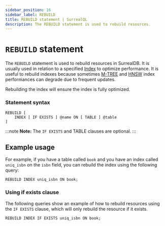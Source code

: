 ```yaml
---
sidebar_position: 16
sidebar_label: REBUILD
title: REBUILD statement | SurrealQL
description: The REBUILD statement is used to rebuild resources.
---
```



# `REBUILD` statement

<Since v="v1.5.0" />

The `REBUILD` statement is used to rebuild resources in SurrealDB. It is usually used in relation to a specified [Index](/docs/surrealql/statements/define/indexes) to optimize performance. It is useful to rebuild indexes because sometimes [M-TREE](/docs/surrealql/statements/define/indexes#m-tree-index) and [HNSW](/docs/surrealql/statements/define/indexes#hnsw-hierarchical-navigable-small-world) index performances can degrade due to frequent updates.

Rebuilding the index will ensure the index is fully optimized.

### Statement syntax

```surql title="SurrealQL Syntax"
REBUILD [
	INDEX [ IF EXISTS ] @name ON [ TABLE ] @table
]
```
:::note
__Note:__ The `IF EXISTS` and TABLE clauses are optional.
:::

## Example usage

For example, if you have a table called `book` and you have an index called `uniq_isbn` on the `isbn` field, you can rebuild the index using the following query:

```surql
REBUILD INDEX uniq_isbn ON book;
```


<SurrealistMini
url="https://surrealist.app/mini?query=CREATE+book%3A1+SET+title+%3D+%27Rust+Web+Programming%27%2C+isbn+%3D+%27978-1803234694%27%2C+author+%3D+%27Jon+Doe%27%3B%0A%0A%2F%2F+Define+a+unique+index+on+the+isbn+field%0ADEFINE+INDEX+uniq_isbn+ON+book+FIELDS+isbn+UNIQUE%3B%0A%0A%2F%2F+Rebuild+this+index+incase+of+more+updates%0AREBUILD+INDEX+IF+EXISTS+uniq_isbn+ON+book%3B%0A%0A%2F%2F+Check+that+the+index+has+been+created%0AINFO+FOR+TABLE+book%3B%0A%0AREBUILD+INDEX+IF+EXISTS+idx_author+ON+book%3B%0A%0AREBUILD+INDEX+IF+EXISTS+ft_title+ON+book%3B%0A%0A%2F%2F+Define+index+on+the+author+field+%0ADEFINE+INDEX+idx_author+ON+book+FIELDS+author%3B%0A%0A%2F%2F+Define+an+analyzer+which+has+blank+and+class+Tokenizers+and+converts+the+tokens+to+lowercase+%0ADEFINE+ANALYZER+simple+TOKENIZERS+blank%2Cclass+FILTERS+lowercase%3B%0A%0ADEFINE+INDEX+ft_title+ON+book+FIELDS+title+SEARCH+ANALYZER+simple+BM25+HIGHLIGHTS%3B%0A%0AREBUILD+INDEX+uniq_isbn+ON+book%3B%0A%0AREBUILD+INDEX+idx_author+ON+book%3B%0A%0AREBUILD+INDEX+ft_title+ON+book%3B%0A%0A%2F%2F+Check+that+the+index+has+been+created%0AINFO+FOR+TABLE+book%3B%0A%0A%2F%2FChecks+whether+the+term+RUST+IS+found+in+a+full-text+indexed+field.%0ASELECT+*+FROM+book+WHERE+title+%40%40+%27Rust%27%3B&orientation=horizontal"
/>

### Using if exists clause

<Since v="v1.3.0" />

The following queries show an example of how to rebuild resources using the `IF EXISTS` clause, which will only rebuild the resource if it exists.

```surql
REBUILD INDEX IF EXISTS uniq_isbn ON book;
```
